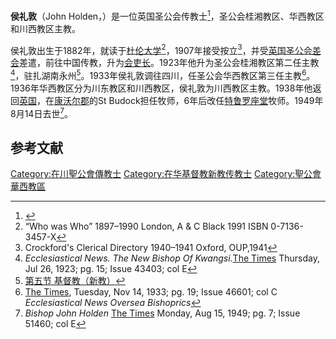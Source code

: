 '''侯礼敦'''（John Holden，{{bd|1882年||1949年|8月14日}}）是一位英国圣公会传教士<ref>{{Cite web |url=http://www.trove.nla.gov.au/ndp/del/article/16507043 |title=Trove |accessdate=2010-12-24 |archive-date=2012-08-14 |archive-url=https://web.archive.org/web/20120814131903/http://trove.nla.gov.au/ndp/del/article/16507043 |dead-url=no }}</ref>，圣公会桂湘教区、华西教区和川西教区主教。

侯礼敦出生于1882年，就读于[[杜伦大学|杜伦大学]]<ref>“Who was Who” 1897–1990 London, A & C Black 1991 ISBN 0-7136-3457-X</ref>，1907年接受按立<ref>Crockford's Clerical Directory 1940–1941 Oxford, OUP,1941</ref>，并受[[英国圣公会差会|英国圣公会差会]]差遣，前往中国传教，升为[[会吏长|会吏长]]。1923年他升为圣公会桂湘教区第二任主教<ref>''Ecclesiastical News. The New Bishop Of Kwangsi.''[[The_Times|The Times]] Thursday, Jul 26, 1923; pg. 15; Issue 43403; col E</ref>，驻扎湖南永州<ref>[http://2006.yzcity.gov.cn/col1080/col1101/article.htm1?Id=18746 第五节 基督教（新教）]{{dead link|date=2017年11月 |bot=InternetArchiveBot |fix-attempted=yes }}</ref>。1933年侯礼敦调往四川，任圣公会华西教区第三任主教<ref>[[The_Times|The Times]], Tuesday, Nov 14, 1933; pg. 19; Issue 46601; col C ''Ecclesiastical News Oversea Bishoprics''</ref>。1936年华西教区分为川东教区和川西教区，侯礼敦为川西教区主教。1938年他返回[[英国|英国]]，在[[康沃尔郡|康沃尔郡]]的St Budock担任牧师，6年后改任[[特鲁罗|特鲁罗座堂]]牧师。1949年8月14日去世<ref>''Bishop John Holden'' [[The_Times|The Times]] Monday, Aug 15, 1949; pg. 7; Issue 51460; col E</ref>。

==参考文献==
{{reflist}}

{{DEFAULTSORT:Holden, John}}

[[Category:在川聖公會傳教士|Category:在川聖公會傳教士]]
[[Category:在华基督教新教传教士|Category:在华基督教新教传教士]]
[[Category:聖公會華西教區|Category:聖公會華西教區]]